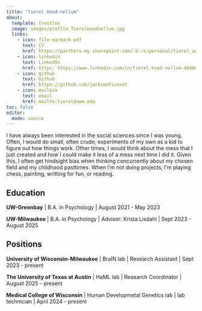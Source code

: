 ```yaml
---
title: "Tierel Hood-nellum"
about:
  template: trestles
  image: images/profile_TierelHoodnellum.jpg
  links:
    - icon: file-earmark-pdf
      text: CV
      href: https://panthers-my.sharepoint.com/:b:/r/personal/tierel_uwm_edu/Documents/Tierel%20CV.pdf?csf=1&web=1&e=V5RiWs
    - icon: linkedin
      text: LinkedIn
      href: https: https://www.linkedin.com/in/tierel-hood-nellum-460b0a221/
    - icon: github
      text: Github
      href: https://github.com/jacksonfivenot
    - icon: mailbox
      text: email
      href: mailto:tierel@uwm.edu
toc: false
editor: 
  mode: source
---
```


I have always been interested in the social sciences since I was young. Often, I would do small, often crude, experiments of my own as a kid to figure out how things work. Other times, I would think about the mess that I just created and how I could make it less of a mess next time I did it. Given this, I often get hindsight bias when thinking concurrently about my chosen field and my childhood pasttimes. 
When I'm not doing projects, I'm playing chess, painting, writting for fun, or reading.

## Education

__UW-Greenbay__ | B.A. in Psychology | August 2021 - May 2023

__UW-Milwaukee__ | B.A. in Psychology | Advisor: Krista Lisdahl | Sept 2023 - August 2025

## Positions

__University of Wisconsin-Milwaukee__ | BraIN lab | Research Assistant | Sept 2023 - present

__The University of Texas at Austin__ | HaML lab | Research Coordinator | August 2025 - present

__Medical College of Wisconsin__ | Human Developmetal Genetics lab | lab technician | April 2024 - present
